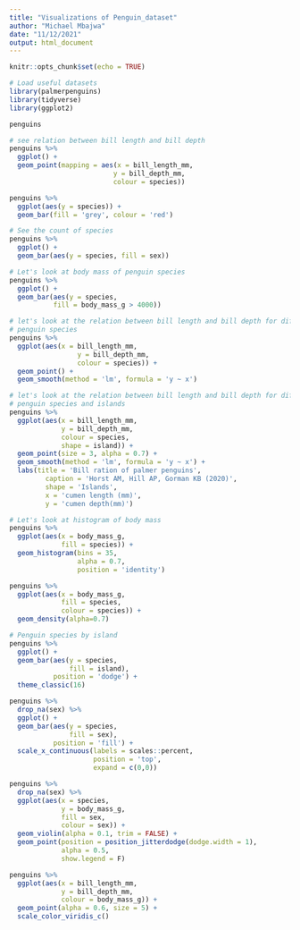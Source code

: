 ```yaml
---
title: "Visualizations of Penguin_dataset"
author: "Michael Mbajwa"
date: "11/12/2021"
output: html_document
---
```


```r
knitr::opts_chunk$set(echo = TRUE)
```


```r
# Load useful datasets
library(palmerpenguins)
library(tidyverse)
library(ggplot2)
```

```r
penguins
```

```r
# see relation between bill length and bill depth
penguins %>%
  ggplot() + 
  geom_point(mapping = aes(x = bill_length_mm,
                          y = bill_depth_mm, 
                          colour = species))
```

```r
penguins %>%
  ggplot(aes(y = species)) + 
  geom_bar(fill = 'grey', colour = 'red')
```

```r
# See the count of species
penguins %>%
  ggplot() + 
  geom_bar(aes(y = species, fill = sex))
```

```r
# Let's look at body mass of penguin species
penguins %>%
  ggplot() +
  geom_bar(aes(y = species,
           fill = body_mass_g > 4000))
```

```r
# let's look at the relation between bill length and bill depth for different
# penguin species
penguins %>%
  ggplot(aes(x = bill_length_mm,
                 y = bill_depth_mm,
                 colour = species)) +
  geom_point() +
  geom_smooth(method = 'lm', formula = 'y ~ x')
```

```r
# let's look at the relation between bill length and bill depth for different
# penguin species and islands
penguins %>%
  ggplot(aes(x = bill_length_mm,
             y = bill_depth_mm,
             colour = species,
             shape = island)) +
  geom_point(size = 3, alpha = 0.7) +
  geom_smooth(method = 'lm', formula = 'y ~ x') + 
  labs(title = 'Bill ration of palmer penguins',
         caption = 'Horst AM, Hill AP, Gorman KB (2020)',
         shape = 'Islands',
         x = 'cumen length (mm)',
         y = 'cumen depth(mm)')
```


```r
# Let's look at histogram of body mass
penguins %>%
  ggplot(aes(x = body_mass_g,
             fill = species)) +
  geom_histogram(bins = 35,
                 alpha = 0.7, 
                 position = 'identity')

```

```r
penguins %>%
  ggplot(aes(x = body_mass_g,
             fill = species,
             colour = species)) +
  geom_density(alpha=0.7)
```


```r
# Penguin species by island
penguins %>%
  ggplot() +
  geom_bar(aes(y = species, 
               fill = island),
           position = 'dodge') +
  theme_classic(16)
```


```r
penguins %>%
  drop_na(sex) %>%
  ggplot() +
  geom_bar(aes(y = species,
               fill = sex),
           position = 'fill') +
  scale_x_continuous(labels = scales::percent,
                     position = 'top',
                     expand = c(0,0))

```


```r
penguins %>%
  drop_na(sex) %>%
  ggplot(aes(x = species,
             y = body_mass_g,
             fill = sex,
             colour = sex)) +
  geom_violin(alpha = 0.1, trim = FALSE) +
  geom_point(position = position_jitterdodge(dodge.width = 1),
             alpha = 0.5,
             show.legend = F)
```


```r
penguins %>%
  ggplot(aes(x = bill_length_mm,
             y = bill_depth_mm,
             colour = body_mass_g)) +
  geom_point(alpha = 0.6, size = 5) +
  scale_color_viridis_c()
```


```r

```
